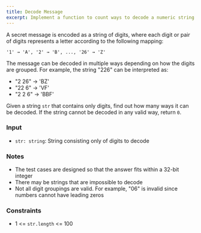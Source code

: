 ```yaml
---
title: Decode Message
excerpt: Implement a function to count ways to decode a numeric string
---
```



A secret message is encoded as a string of digits, where each digit or pair of digits represents a letter according to the following mapping:

`'1' → 'A', '2' → 'B', ..., '26' → 'Z'`

The message can be decoded in multiple ways depending on how the digits are grouped. For example, the string "226" can be interpreted as:

- "2 26" → 'BZ'
- "22 6" → 'VF'
- "2 2 6" → 'BBF'

Given a string `str` that contains only digits, find out how many ways it can be decoded. If the string cannot be decoded in any valid way, return `0`.

### Input

- `str: string`: String consisting only of digits to decode

### Notes

- The test cases are designed so that the answer fits within a 32-bit integer
- There may be strings that are impossible to decode
- Not all digit groupings are valid. For example, "06" is invalid since numbers cannot have leading zeros

<MDXTestExamples testCases={runTestCases} />

### Constraints

- 1 &lt;= `str.length` &lt;= 100
